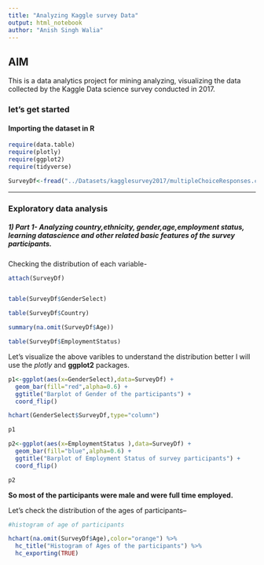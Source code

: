 ```yaml
---
title: "Analyzing Kaggle survey Data"
output: html_notebook
author: "Anish Singh Walia"
---
```


## AIM 

This is a data analytics project for mining analyzing, visualizing the data collected by the Kaggle Data science survey conducted in 2017.


### let's get started

#### Importing the dataset in R


```r

require(data.table)
require(plotly)
require(ggplot2)
require(tidyverse)

SurveyDf<-fread("../Datasets/kagglesurvey2017/multipleChoiceResponses.csv") #for faster data reading

```


-------------------


### Exploratory data analysis


##### 1) Part 1- Analyzing country,ethnicity, gender,age,employment status, learning datascience and other related basic features of the survey participants.

Checking the distribution of each variable-
```r
attach(SurveyDf)


table(SurveyDf$GenderSelect)

table(SurveyDf$Country)

summary(na.omit(SurveyDf$Age))

table(SurveyDf$EmploymentStatus)


```


Let's visualize the above varibles to understand the distribution better
I will use the _plotly_ and __ggplot2__ packages.

```r

p1<-ggplot(aes(x=GenderSelect),data=SurveyDf) +
  geom_bar(fill="red",alpha=0.6) +
  ggtitle("Barplot of Gender of the participants") +
  coord_flip()

hchart(GenderSelect$SurveyDf,type="column")

p1

p2<-ggplot(aes(x=EmploymentStatus ),data=SurveyDf) +
  geom_bar(fill="blue",alpha=0.6) +
  ggtitle("Barplot of Employment Status of survey participants") +
  coord_flip()

p2

```


__So most of the participants were male and were full time employed.__


Let's check the distribution of the ages of participants--




```r
#histogram of age of participants

hchart(na.omit(SurveyDf$Age),color="orange") %>%
  hc_title("Histogram of Ages of the participants") %>%
  hc_exporting(TRUE)

```



















































